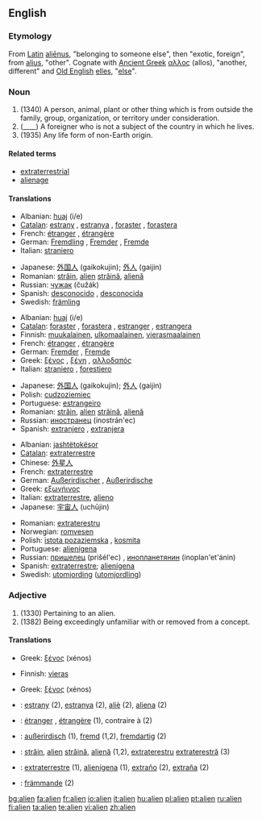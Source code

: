{{wikipedia|dab=Alien}}
==English==

===Etymology===
From [[Latin]] [[alienus|aliēnus]], "belonging to someone else", then "exotic, foreign", from [[alius]], "other".  Cognate with [[Ancient Greek]] [[αλλος]] (allos), "another, different" and [[Old English]] [[elles]], "[[else]]".

===Noun===
{{en-noun}}

# (1340) A person, animal, plant or other thing which is from outside the family, group, organization, or territory under consideration.
# (____) A foreigner who is not a subject of the country in which he lives.
# (1935) Any life form of non-Earth origin.

====Related terms====
* [[extraterrestrial]]
* [[alienage]]

====Translations====
{{trans-top|person etc. outside of the considered territory:}}
*Albanian: [[huaj]] (i/e)
*[[Catalan]]: [[estrany]] {{m}}, [[estranya]] {{f}}, [[foraster]] {{m}}, [[forastera]] {{f}}
*French: [[étranger]] {{m}}, [[étrangère]] {{f}}
*German: [[Fremdling]] {{m}}, [[Fremder]] {{m}}, [[Fremde]] {{f}}
*Italian: [[straniero]] {{m}}
{{trans-mid}}
*Japanese: [[外国人]] (gaikokujin); [[外人]] (gaijin)
*Romanian: [[străin]], [[alien]] {{m}} [[străină]], [[alienă]] {{f}}
*Russian: [[чужак]] (čužák) {{m}}
*Spanish: [[desconocido]] {{m}}, [[desconocida]] {{f}}
*Swedish: [[främling]]
{{trans-bottom}}

{{trans-top|foreigner}}
*Albanian: [[huaj]] (i/e)
*[[Catalan]]: [[foraster]] {{m}}, [[forastera]] {{f}}, [[estranger]] {{m}}, [[estrangera]] {{f}}
*Finnish: [[muukalainen]], [[ulkomaalainen]], [[vierasmaalainen]]
*French: [[étranger]] {{m}}, [[étrangère]] {{f}}
*German: [[Fremder]] {{m}}, [[Fremde]] {{f}}
*Greek: [[ξένος]] {{m}}, [[ξένη]] {{f}}, [[αλλοδαπός]] {{c}}
*Italian: [[straniero]] {{m}}, [[forestiero]] {{m}}
{{trans-mid}}
*Japanese: [[外国人]] (gaikokujin); [[外人]] (gaijin)
*Polish: [[cudzoziemiec]] {{m}}
*Portuguese: [[estrangeiro]] {{m}}
*Romanian: [[străin]], [[alien]] {{m}} [[străină]], [[alienă]] {{f}}
*Russian: [[иностранец]] (inostrán'ec) {{m}}
*Spanish: [[extranjero]] {{m}}, [[extranjera]] {{f}}
{{trans-bottom}}

{{trans-top|life form of non-Earth origin}}
*Albanian: [[jashtëtokësor]]
*[[Catalan]]: [[extraterrestre]]
*Chinese: [[外星人]]
*French: [[extraterrestre]]
*German: [[Außerirdischer]] {{m}}, [[Außerirdische]] {{f}}
*Greek: [[εξωγήινος]] {{m}}
*Italian: [[extraterrestre]], [[alieno]]
*Japanese: [[宇宙人]] (uchūjin)
{{trans-mid}}
*Romanian: [[extraterestru]]
*Norwegian: [[romvesen]]
*Polish: [[istota pozaziemska]] {{f}}, [[kosmita]] {{m}}
*Portuguese: [[alienígena]] {{m}}
*Russian: [[пришелец]] (prišél'ec) {{m}}, [[инопланетянин]] (inoplan'et'ánin) {{m}}
*Spanish: [[extraterrestre]]; [[alienígena]]
*Swedish: [[utomjording]] ([[utomjordling]])
{{trans-bottom}}

===Adjective===
{{en-adj}}

# (1330) Pertaining to an alien.
# (1382) Being exceedingly unfamiliar with or removed from a concept.

====Translations====
{{trans-top|Pertaining to an alien:}}
*Greek: [[ξένος]] {{m}} (xénos)
{{trans-mid}}
{{trans-bottom}}

{{trans-top|Being unfamiliar with:}}
*Finnish: [[vieras]]
{{trans-mid}}
*Greek: [[ξένος]] {{m}} (xénos)
{{trans-bottom}}

{{checktrans-top}}
<!--added {{ttbc}}s here.-->
*{{ttbc|Catalan}}: [[estrany]] {{m}} (2), [[estranya]] {{f}} (2), [[aliè]] {{m}} (2), [[aliena]] {{f}} (2)
*{{ttbc|French}}: [[étranger]] {{m}}, [[étrangère]] {{f}} (1), contraire à (2)
*{{ttbc|German}}: [[außerirdisch]] (1), [[fremd]] (1,2), [[fremdartig]] (2)
*{{ttbc|Romanian}}: [[străin]], [[alien]] {{m}} [[străină]], [[alienă]] {{f}} (1,2), [[extraterestru]] {{m}} [[extraterestră]] (3)
*{{ttbc|Spanish}}: [[extraterrestre]] (1), [[alienígena]] (1), [[extraño]] {{m}} (2), [[extraña]] {{f}} (2)
*{{ttbc|Swedish}}: [[främmande]] (2)
{{trans-bottom}}

[[bg:alien]]
[[fa:alien]]
[[fr:alien]]
[[io:alien]]
[[it:alien]]
[[hu:alien]]
[[pl:alien]]
[[pt:alien]]
[[ru:alien]]
[[fi:alien]]
[[ta:alien]]
[[te:alien]]
[[vi:alien]]
[[zh:alien]]